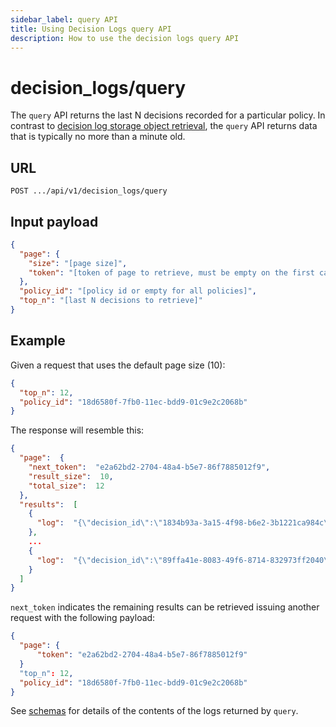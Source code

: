 ```yaml
---
sidebar_label: query API
title: Using Decision Logs query API
description: How to use the decision logs query API
---
```


# decision_logs/query

The `query` API returns the last N decisions recorded for a particular policy. In contrast to
[decision log storage object retrieval](/docs/v1/decision-logs-guide/api/decision-logs), the `query` API returns data that is
typically no more than a minute old.

## URL

`POST .../api/v1/decision_logs/query`

## Input payload

```json
{
  "page": {
    "size": "[page size]",
    "token": "[token of page to retrieve, must be empty on the first call]"
  },
  "policy_id": "[policy id or empty for all policies]",
  "top_n": "[last N decisions to retrieve]"
}
```

## Example

Given a request that uses the default page size (10):

```json
{
  "top_n": 12,
  "policy_id": "18d6580f-7fb0-11ec-bdd9-01c9e2c2068b"
}
```

The response will resemble this:

```json
{
  "page":  {
    "next_token":  "e2a62bd2-2704-48a4-b5e7-86f7885012f9",
    "result_size":  10,
    "total_size":  12
  },
  "results":  [
    {
      "log":  "{\"decision_id\":\"1834b93a-3a15-4f98-b6e2-3b1221ca984c\",\"decision_time\":\"2022-01-31T23:52:03Z\",\"tenant_id\":\"0116e83a-7e21-11ec-ab5b-00c9e2c2068b\",\"user\":{\"id\":\"2bfaa552-d9a5-41e9-a6c3-5be62b4433c8\",\"email\":\"aprils@acmecorp.com\"},\"path\":\"peoplefinder.POST.api.users.__id\",\"decisions\":{\"allowed\":true},\"policy\":{\"id\":\"18d6580f-7fb0-11ec-bdd9-01c9e2c2068b\",\"service\":\"registry.beta.aserto.com\",\"image\":\"peoplefinder/peoplefinder-abac\",\"tag\":\"latest\",\"digest\":\"sha256:dd0c6506d8d20539d46acbebffa03976274d022818dec0337a250df72d205b3a\"},\"resource\":{\"id\":\"dfdadc39-7335-404d-af66-c77cf13a15f8\"}}"
    },
    ...
    {
      "log":  "{\"decision_id\":\"89ffa41e-8083-49f6-8714-832973ff2040\",\"decision_time\":\"2022-02-03T00:28:00Z\",\"tenant_id\":\"0116e83a-7e21-11ec-ab5b-00c9e2c2068b\",\"user\":{\"id\":\"dfdadc39-7335-404d-af66-c77cf13a15f8\",\"email\":\"euang@acmecorp.com\"},\"path\":\"peoplefinder.PUT.api.users.__id\",\"decisions\":{\"allowed\":true},\"policy\":{\"id\":\"18d6580f-7fb0-11ec-bdd9-01c9e2c2068b\",\"service\":\"registry.beta.aserto.com\",\"image\":\"peoplefinder/peoplefinder-abac\",\"tag\":\"latest\",\"digest\":\"sha256:dd0c6506d8d20539d46acbebffa03976274d022818dec0337a250df72d205b3a\"},\"resource\":{\"id\":\"dfdadc39-7335-404d-af66-c77cf13a15f8\"}}"
    }
  ]
}
```

`next_token` indicates the remaining results can be retrieved issuing another request with the following payload:

```json
{
  "page": {
      "token": "e2a62bd2-2704-48a4-b5e7-86f7885012f9"
  }
  "top_n": 12,
  "policy_id": "18d6580f-7fb0-11ec-bdd9-01c9e2c2068b"
}
```

See [schemas](/docs/v1/decision-logs-guide/schemas) for details of the contents of the logs returned by `query`.
